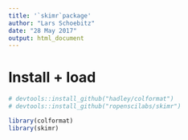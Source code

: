 ```yaml
---
title: '`skimr`package'
author: "Lars Schoebitz"
date: "28 May 2017"
output: html_document
---
```


# Install + load

```r

# devtools::install_github("hadley/colformat")
# devtools::install_github("ropenscilabs/skimr")

library(colformat)
library(skimr)


```


